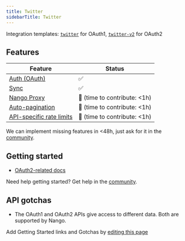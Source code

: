 ```yaml
---
title: Twitter
sidebarTitle: Twitter
---
```


Integration templates: [`twitter`](https://nango.dev/providers.yaml) for OAuth1, [`twitter-v2`](https://nango.dev/providers.yaml) for OAuth2

## Features

| Feature                                                                          | Status                          |
| -------------------------------------------------------------------------------- | ------------------------------- |
| [Auth (OAuth)](/nango-auth)                                                      | ✅                              |
| [Sync](/nango-sync)                                                              | ✅                              |
| [Nango Proxy](/nango-sync/guides/nango-proxy)                          | 🚫 (time to contribute: &lt;1h) |
| [Auto-pagination](/nango-sync/configuration#auto-pagination)                     | 🚫 (time to contribute: &lt;1h) |
| [API-specific rate limits](/nango-sync/configuration#rate-limits-retry-policies) | 🚫 (time to contribute: &lt;1h) |

<Tip>We can implement missing features in &lt;48h, just ask for it in the [community](https://nango.dev/slack).</Tip>
## Getting started

-   [OAuth2-related docs](https://developer.twitter.com/en/docs/authentication/oauth-2-0/user-access-token)

<Tip>Need help getting started? Get help in the [community](https://nango.dev/slack).</Tip>

## API gotchas

-   The OAuth1 and OAuth2 APIs give access to different data. Both are supported by Nango.

<Note>Add Getting Started links and Gotchas by [editing this page](https://github.com/nangohq/nango/tree/master/docs-v2/integrations/all/twitter.mdx)</Note>
